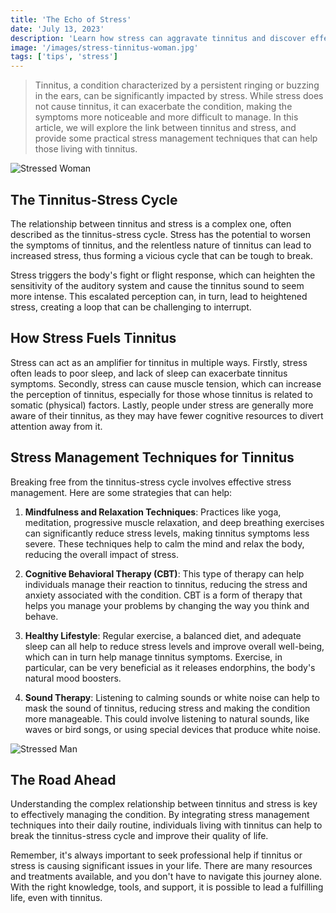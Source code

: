 ```yaml
---
title: 'The Echo of Stress'
date: 'July 13, 2023'
description: 'Learn how stress can aggravate tinnitus and discover effective stress management techniques to alleviate its impact.'
image: '/images/stress-tinnitus-woman.jpg'
tags: ['tips', 'stress']
---
```


<Blockquote>
  Tinnitus, a condition characterized by a persistent ringing or buzzing in the
  ears, can be significantly impacted by stress. While stress does not cause
  tinnitus, it can exacerbate the condition, making the symptoms more noticeable
  and more difficult to manage. In this article, we will explore the link
  between tinnitus and stress, and provide some practical stress management
  techniques that can help those living with tinnitus.
</Blockquote>

<Image src="/images/stress-tinnitus-woman.jpg" alt="Stressed Woman" />

## <Highlighter>The Tinnitus-Stress Cycle</Highlighter>

The relationship between tinnitus and stress is a complex one, often described as the tinnitus-stress cycle. Stress has the potential to worsen the symptoms of tinnitus, and the relentless nature of tinnitus can lead to increased stress, thus forming a vicious cycle that can be tough to break.

Stress triggers the body's fight or flight response, which can heighten the sensitivity of the auditory system and cause the tinnitus sound to seem more intense. This escalated perception can, in turn, lead to heightened stress, creating a loop that can be challenging to interrupt.

<AdComponent />

## <Highlighter>How Stress Fuels Tinnitus</Highlighter>

Stress can act as an amplifier for tinnitus in multiple ways. Firstly, stress often leads to poor sleep, and lack of sleep can exacerbate tinnitus symptoms. Secondly, stress can cause muscle tension, which can increase the perception of tinnitus, especially for those whose tinnitus is related to somatic (physical) factors. Lastly, people under stress are generally more aware of their tinnitus, as they may have fewer cognitive resources to divert attention away from it.

## <Highlighter>Stress Management Techniques for Tinnitus</Highlighter>

Breaking free from the tinnitus-stress cycle involves effective stress management. Here are some strategies that can help:

1. **Mindfulness and Relaxation Techniques**: Practices like yoga, meditation, progressive muscle relaxation, and deep breathing exercises can significantly reduce stress levels, making tinnitus symptoms less severe. These techniques help to calm the mind and relax the body, reducing the overall impact of stress.

2. **Cognitive Behavioral Therapy (CBT)**: This type of therapy can help individuals manage their reaction to tinnitus, reducing the stress and anxiety associated with the condition. CBT is a form of therapy that helps you manage your problems by changing the way you think and behave.

3. **Healthy Lifestyle**: Regular exercise, a balanced diet, and adequate sleep can all help to reduce stress levels and improve overall well-being, which can in turn help manage tinnitus symptoms. Exercise, in particular, can be very beneficial as it releases endorphins, the body's natural mood boosters.

4. **Sound Therapy**: Listening to calming sounds or white noise can help to mask the sound of tinnitus, reducing stress and making the condition more manageable. This could involve listening to natural sounds, like waves or bird songs, or using special devices that produce white noise.

<Image src="/images/stress-tinnitus-man.jpg" alt="Stressed Man" />

## <Highlighter>The Road Ahead</Highlighter>

Understanding the complex relationship between tinnitus and stress is key to effectively managing the condition. By integrating stress management techniques into their daily routine, individuals living with tinnitus can help to break the tinnitus-stress cycle and improve their quality of life.

Remember, it's always important to seek professional help if tinnitus or stress is causing significant issues in your life. There are many resources and treatments available, and you don't have to navigate this journey alone. With the right knowledge, tools, and support, it is possible to lead a fulfilling life, even with tinnitus.

<AdComponent />
